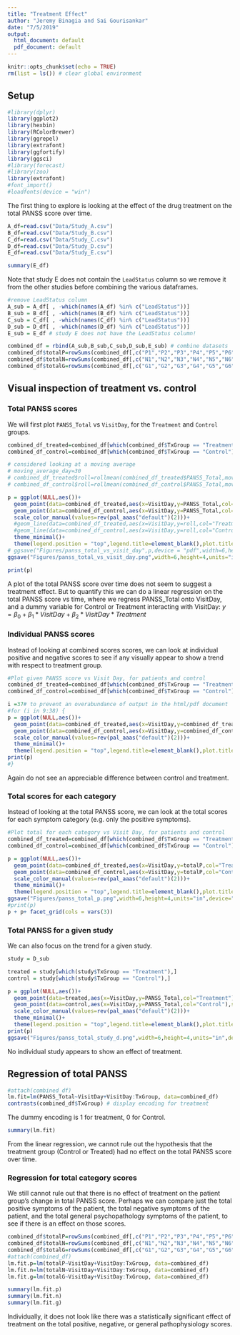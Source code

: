 ```yaml
---
title: "Treatment Effect"
author: "Jeremy Binagia and Sai Gourisankar"
date: "7/5/2019"
output:
  html_document: default
  pdf_document: default
---
```


```r
knitr::opts_chunk$set(echo = TRUE)
rm(list = ls()) # clear global environment 
```

## Setup 
```r
#library(dplyr)
library(ggplot2)
library(hexbin)
library(RColorBrewer)
library(ggrepel)
library(extrafont)
library(ggfortify)
library(ggsci)
#library(forecast)
#library(zoo)
library(extrafont)
#font_import()
#loadfonts(device = "win")
```

The first thing to explore is looking at the effect of the drug treatment on the total PANSS score over time.
```r
A_df=read.csv("Data/Study_A.csv")
B_df=read.csv("Data/Study_B.csv")
C_df=read.csv("Data/Study_C.csv")
D_df=read.csv("Data/Study_D.csv")
E_df=read.csv("Data/Study_E.csv")

summary(E_df)
```

Note that study E does not contain the `LeadStatus` column so we remove it from the other studies before combining the various dataframes. 
```r
#remove LeadStatus column
A_sub = A_df[ , -which(names(A_df) %in% c("LeadStatus"))]
B_sub = B_df[ , -which(names(B_df) %in% c("LeadStatus"))]
C_sub = C_df[ , -which(names(C_df) %in% c("LeadStatus"))]
D_sub = D_df[ , -which(names(D_df) %in% c("LeadStatus"))]
E_sub = E_df # study E does not have the LeadStatus column!

combined_df = rbind(A_sub,B_sub,C_sub,D_sub,E_sub) # combine datasets
combined_df$totalP=rowSums(combined_df[,c("P1","P2","P3","P4","P5","P6","P7")])
combined_df$totalN=rowSums(combined_df[,c("N1","N2","N3","N4","N5","N6","N7")])
combined_df$totalG=rowSums(combined_df[,c("G1","G2","G3","G4","G5","G6","G7","G8","G9","G10","G11","G12","G13","G14","G15","G16")])
```

## Visual inspection of treatment vs. control 
### Total PANSS scores 
We will first plot `PANSS_Total` vs `VisitDay`, for the `Treatment` and `Control` groups. 
```r
combined_df_treated=combined_df[which(combined_df$TxGroup == "Treatment"),]
combined_df_control=combined_df[which(combined_df$TxGroup == "Control"),]

# considered looking at a moving average
# moving_average_day=30
# combined_df_treated$roll=rollmean(combined_df_treated$PANSS_Total,moving_average_day,na.pad=TRUE)
# combined_df_control$roll=rollmean(combined_df_control$PANSS_Total,moving_average_day,na.pad=TRUE)

p = ggplot(NULL,aes())+
  geom_point(data=combined_df_treated,aes(x=VisitDay,y=PANSS_Total,col="Treatment"),size=0.5)+
  geom_point(data=combined_df_control,aes(x=VisitDay,y=PANSS_Total,col="Control"),size=0.5)+
  scale_color_manual(values=rev(pal_aaas("default")(2)))+
  #geom_line(data=combined_df_treated,aes(x=VisitDay,y=roll,col="Treatment"))+
  #geom_line(data=combined_df_control,aes(x=VisitDay,y=roll,col="Control"))+
  theme_minimal()+
  theme(legend.position = "top",legend.title=element_blank(),plot.title=element_text(hjust=0.5,size=10,family="Lato"),plot.subtitle=element_text(hjust=0.5,size=8,family="Lato"),text=element_text(size=10,family="Lato"))
# ggsave("Figures/panss_total_vs_visit_day",p,device = "pdf",width=6,height=6,units="in",dpi="retina")
ggsave("Figures/panss_total_vs_visit_day.png",width=6,height=4,units="in",device="png",dpi="retina")
```


```r
print(p)
```

A plot of the total PANSS score over time does not seem to suggest a treatment effect. But to quantify this we can do a linear regression on the total PANSS score vs time, where we regress PANSS_Total onto VisitDay, and a dummy variable for Control or Treatment interacting with VisitDay: $y=\beta_0 + \beta_1*VisitDay + \beta_2*VisitDay*Treatment$

### Individual PANSS scores
Instead of looking at combined scores scores, we can look at individual positive and negative scores to see if any visually appear to show a trend with respect to treatment group. 
```r
#Plot given PANSS score vs Visit Day, for patients and control
combined_df_treated=combined_df[which(combined_df$TxGroup == "Treatment"),]
combined_df_control=combined_df[which(combined_df$TxGroup == "Control"),]

i =37# to prevent an overabundance of output in the html/pdf document 
#for (i in 9:38) {
p = ggplot(NULL,aes())+
  geom_point(data=combined_df_treated,aes(x=VisitDay,y=combined_df_treated[,i],col="Treatment"),size=0.5)+
  geom_point(data=combined_df_control,aes(x=VisitDay,y=combined_df_control[,i],col="Control"),size=0.5)+
  scale_color_manual(values=rev(pal_aaas("default")(2)))+
  theme_minimal()+
  theme(legend.position = "top",legend.title=element_blank(),plot.title=element_text(hjust=0.5,size=10,family="Lato"),plot.subtitle=element_text(hjust=0.5,size=8,family="Lato"),text=element_text(size=10,family="Lato"))
print(p)
#}
```
Again do not see an appreciable difference between control and treatment. 

### Total scores for each category 
Instead of looking at the total PANSS score, we can look at the total scores for each symptom category (e.g. only the positive symptoms). 
```r
#Plot total for each category vs Visit Day, for patients and control
combined_df_treated=combined_df[which(combined_df$TxGroup == "Treatment"),]
combined_df_control=combined_df[which(combined_df$TxGroup == "Control"),]

p = ggplot(NULL,aes())+
  geom_point(data=combined_df_treated,aes(x=VisitDay,y=totalP,col="Treatment"),size=0.5)+
  geom_point(data=combined_df_control,aes(x=VisitDay,y=totalP,col="Control"),size=0.5)+
  scale_color_manual(values=rev(pal_aaas("default")(2)))+
  theme_minimal()+
  theme(legend.position = "top",legend.title=element_blank(),plot.title=element_text(hjust=0.5,size=10,family="Lato"),plot.subtitle=element_text(hjust=0.5,size=8,family="Lato"),text=element_text(size=10,family="Lato"))
ggsave("Figures/panss_total_p.png",width=6,height=4,units="in",device="png",dpi="retina")
#print(p)
p + p+ facet_grid(cols = vars(3))
```

### Total PANSS for a given study
We can also focus on the trend for a given study. 
```r
study = D_sub

treated = study[which(study$TxGroup == "Treatment"),]
control = study[which(study$TxGroup == "Control"),]

p = ggplot(NULL,aes())+
  geom_point(data=treated,aes(x=VisitDay,y=PANSS_Total,col="Treatment"),size=0.5)+
  geom_point(data=control,aes(x=VisitDay,y=PANSS_Total,col="Control"),size=0.5)+
  scale_color_manual(values=rev(pal_aaas("default")(2)))+
  theme_minimal()+
  theme(legend.position = "top",legend.title=element_blank(),plot.title=element_text(hjust=0.5,size=10,family="Lato"),plot.subtitle=element_text(hjust=0.5,size=8,family="Lato"),text=element_text(size=10,family="Lato"))
print(p)
ggsave("Figures/panss_total_study_d.png",width=6,height=4,units="in",device="png",dpi="retina")
```
No individual study appears to show an effect of treatment. 

## Regression of total PANSS
```r
#attach(combined_df)
lm.fit=lm(PANSS_Total~VisitDay+VisitDay:TxGroup, data=combined_df)
contrasts(combined_df$TxGroup) # display encoding for treatment 
```
The dummy encoding is 1 for treatment, 0 for Control.

```r
summary(lm.fit)
```

From the linear regression, we cannot rule out the hypothesis that the treatment group (Control or Treated) had no effect on the total PANSS score over time. 

<!-- ### Exploring individual patients -->
<!-- But maybe what we need to do is look at each patient individually - given they may have started at different total PANSS (so different severities of the disease), we need to look at their individual differences in total PANSS over time, in treatment and control groups. *bookmark* -->
<!-- ```{r create delta PANSS} -->
<!-- combined_df_zero = combined_df[which(combined_df$VisitDay==0),] # 0 day values for all patients -->
<!-- combined_df$deltaPANSS = combined_df$PANSS_Total -->

<!-- for (id in combined_df_zero$PatientID){ -->

<!--   zeroValue = combined_df_zero[which(combined_df_zero$PatientID==id),]$PANSS_Total # integer zero value -->
<!--   combined_df[which(combined_df$PatientID==id),]$deltaPANSS =     combined_df[which(combined_df$PatientID==id),]$PANSS_Total - zeroValue # calculate difference from start to finish -->

<!-- } -->
<!-- ``` -->

<!-- ```{r plot delta PANSS} -->
<!-- combined_df_treated=combined_df[which(combined_df$TxGroup == "Treatment"),] -->
<!-- combined_df_control=combined_df[which(combined_df$TxGroup == "Control"),] -->

<!-- # moving_average_day=30 -->
<!-- # combined_df_treated$roll=rollmean(combined_df_treated$deltaPANSS,moving_average_day,na.pad=TRUE) -->
<!-- # combined_df_control$roll=rollmean(combined_df_control$deltaPANSS,moving_average_day,na.pad=TRUE) -->

<!-- p=ggplot(NULL,aes())+ -->
<!--   geom_point(data=combined_df_treated,aes(x=VisitDay,y=deltaPANSS,col="Treatment"),size=0.5)+ -->
<!--   geom_point(data=combined_df_control,aes(x=VisitDay,y=deltaPANSS,col="Control"),size=0.5)+ -->
<!--   scale_color_manual(values=rev(pal_aaas("default")(2)))+ -->
<!--   #geom_line(data=combined_df_treated,aes(x=VisitDay,y=roll,col="Treatment"))+ -->
<!--   #geom_line(data=combined_df_control,aes(x=VisitDay,y=roll,col="Control"))+ -->
<!--   theme_minimal()+ -->
<!--   theme(legend.title=element_blank(),plot.title=element_text(hjust=0.5,size=10,family="Lato"),plot.subtitle=element_text(hjust=0.5,size=8,family="Lato"),text=element_text(size=10,family="Lato")) -->
<!-- print(p) -->
<!-- ``` -->
<!-- All this did was rescale the data. But we can re-do the linear regression and see if there is an effect of treatment on total PANSS score difference for each patient: -->
<!-- ```{r delta linear regression} -->
<!-- #attach(combined_df) -->
<!-- lm.fit=lm(deltaPANSS~VisitDay+VisitDay:TxGroup) -->
<!-- summary(lm.fit) -->
<!-- ``` -->

### Regression for total category scores
We still cannot rule out that there is no effect of treatment on the patient group's change in total PANSS score. Perhaps we can compare just the total positive symptoms of the patient, the total negative symptoms of the patient, and the total general psychopathology symptoms of the patient, to see if there is an effect on those scores. 
```r
combined_df$totalP=rowSums(combined_df[,c("P1","P2","P3","P4","P5","P6","P7")])
combined_df$totalN=rowSums(combined_df[,c("N1","N2","N3","N4","N5","N6","N7")])
combined_df$totalG=rowSums(combined_df[,c("G1","G2","G3","G4","G5","G6","G7","G8","G9","G10","G11","G12","G13","G14","G15","G16")])
#attach(combined_df)
lm.fit.p=lm(totalP~VisitDay+VisitDay:TxGroup, data=combined_df)
lm.fit.n=lm(totalN~VisitDay+VisitDay:TxGroup, data=combined_df)
lm.fit.g=lm(totalG~VisitDay+VisitDay:TxGroup, data=combined_df)
```

```r
summary(lm.fit.p)
summary(lm.fit.n)
summary(lm.fit.g)
```

Individually, it does not look like there was a statistically significant effect of treatment on the total positive, negative, or general pathophysiology scores. 

